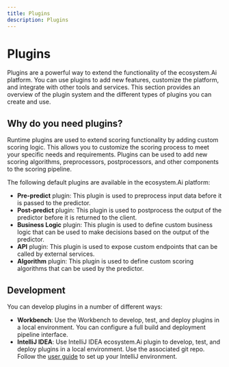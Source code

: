 ```yaml
---
title: Plugins
description: Plugins
---
```



# Plugins

Plugins are a powerful way to extend the functionality of the ecosystem.Ai platform. You can use plugins to add new features, customize the platform, and integrate with other tools and services. This section provides an overview of the plugin system and the different types of plugins you can create and use.

## Why do you need plugins?

Runtime plugins are used to extend scoring functionality by adding custom scoring logic. This allows you to customize the scoring process to meet your specific needs and requirements. Plugins can be used to add new scoring algorithms, preprocessors, postprocessors, and other components to the scoring pipeline.

The following default plugins are available in the ecosystem.Ai platform:
- **Pre-predict** plugin: This plugin is used to preprocess input data before it is passed to the predictor.
- **Post-predict** plugin: This plugin is used to postprocess the output of the predictor before it is returned to the client.
- **Business Logic** plugin: This plugin is used to define custom business logic that can be used to make decisions based on the output of the predictor.
- **API** plugin: This plugin is used to expose custom endpoints that can be called by external services.
- **Algorithm** plugin: This plugin is used to define custom scoring algorithms that can be used by the predictor.

## Development

You can develop plugins in a number of different ways:
- **Workbench**: Use the Workbench to develop, test, and deploy plugins in a local environment. You can configure a full build and deployment pipeline interface.
- **IntelliJ IDEA**: Use IntelliJ IDEA ecosystem.Ai plugin to develop, test, and deploy plugins in a local environment. Use the associated git repo. Follow the [user guide](/docs/user_guides/runtime_plugin_development) to set up your IntelliJ environment.

